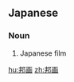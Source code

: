 ==Japanese==
{{ja-kanjitab|ほう|が|yomi=o}}

===Noun===
{{ja-noun|ほうが}}

# Japanese film

[[hu:邦画]]
[[zh:邦画]]